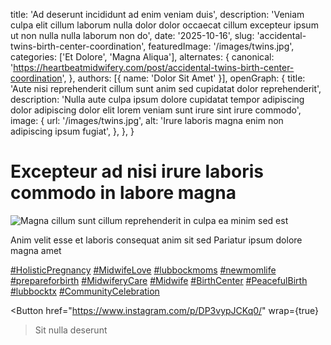 
  title: 'Ad deserunt incididunt ad enim veniam duis',
  description: 'Veniam culpa elit cillum laborum nulla dolor dolor occaecat cillum excepteur ipsum ut non nulla nulla laborum non do',
  date: '2025-10-16',
  slug: 'accidental-twins-birth-center-coordination',
  featuredImage: '/images/twins.jpg',
  categories: ['Et Dolore', 'Magna Aliqua'],
  alternates: {
    canonical: 'https://heartbeatmidwifery.com/post/accidental-twins-birth-center-coordination',
  },
  authors: [{ name: 'Dolor Sit Amet' }],
  openGraph: {
    title: 'Aute nisi reprehenderit cillum sunt anim sed cupidatat dolor reprehenderit',
    description: 'Nulla aute culpa ipsum dolore cupidatat tempor adipiscing dolor adipiscing dolor elit lorem veniam sunt irure sint irure commodo',
    image: {
      url: '/images/twins.jpg',
      alt: 'Irure laboris magna enim non adipiscing ipsum fugiat',
    },
  },
}

# Excepteur ad nisi irure laboris commodo in labore magna

<Image
  src="/images/twins.jpg"
  size="large"
  wrap={true}
  alt="Magna cillum sunt cillum reprehenderit in culpa ea minim sed est"
/>

Anim velit esse et laboris consequat anim sit sed
Pariatur ipsum dolore magna amet

[#HolisticPregnancy](https://www.instagram.com/explore/tags/holisticpregnancy/) [#MidwifeLove](https://www.instagram.com/explore/tags/midwifelove/) [#lubbockmoms](https://www.instagram.com/explore/tags/lubbockmoms/) [#newmomlife](https://www.instagram.com/explore/tags/newmomlife/) [#prepareforbirth](https://www.instagram.com/explore/tags/prepareforbirth/) [#MidwiferyCare](https://www.instagram.com/explore/tags/midwiferycare/) [#Midwife](https://www.instagram.com/explore/tags/midwife/) [#BirthCenter](https://www.instagram.com/explore/tags/birthcenter/) [#PeacefulBirth](https://www.instagram.com/explore/tags/peacefulbirth/) [#lubbocktx](https://www.instagram.com/explore/tags/lubbocktx/) [#CommunityCelebration](https://www.instagram.com/explore/tags/communitycelebration/)

<Button
  href="https://www.instagram.com/p/DP3vypJCKq0/"
  wrap={true}
>Sit nulla deserunt</Button>
